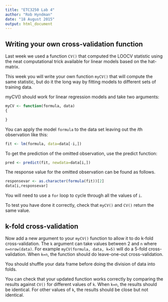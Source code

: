 ```yaml
---
title: "ETC3250 Lab 4"
author: "Rob Hyndman"
date: "18 August 2015"
output: html_document
---
```


## Writing your own cross-validation function

Last week we used a function `CV()` that computed the LOOCV statistic using the neat computational trick available for linear models based on the hat-matrix.

This week you will write your own function `myCV()` that will compute the same statistic, but do it the long way by fitting models to different sets of training data.

myCV() should work for linear regression models and take two arguments:

```r
myCV <- function(formula, data)
{

}
```

You can apply the model `formula` to the data set leaving out the $i$th observation like this:
```r
fit <- lm(formula, data=data[-i,])
```

To get the prediction of the omitted observation, use the predict function:
```r
pred <- predict(fit, newdata=data[i,])
```

The response value for the omitted observation can be found as follows.
```r
responsevar <- as.character(formula(fit))[2]
data[i,responsevar]
```

You will need to use a `for` loop to cycle through all the values of `i`.

To test you have done it correctly, check that `myCV()` and `CV()` return the same value.

## k-fold cross-validation

Now add a new argument to your `myCV()` function to allow it to do k-fold cross-validation. The `k` argument can take values between 2 and `n` where `n=nrow(data)`. For example `myCV(formula, data, k=5)` will do a 5-fold cross-validation. When `k=n`, the function should do leave-one-out cross-validation. 

You should shuffle your data frame before doing the division of data into folds.

You can check that your updated function works correctly by comparing the results against `CV()` for different values of `k`. When `k=n`, the results should be identical. For other values of `k`, the results should be close but not identical.
